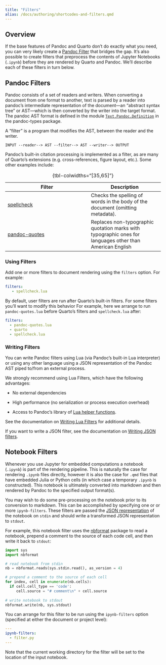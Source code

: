 ```yaml
---
title: "Filters"
alias: /docs/authoring/shortcodes-and-filters.qmd
---
```


## Overview

If the base features of Pandoc and Quarto don't do exactly what you need, you can very likely create a [Pandoc Filter](https://pandoc.org/filters.html) that bridges the gap. It's also possible to create filters that preprocess the contents of Jupyter Notebooks (`.ipynb`) before they are rendered by Quarto and Pandoc. We'll describe each of these filters in turn below.

## Pandoc Filters

Pandoc consists of a set of readers and writers. When converting a document from one format to another, text is parsed by a reader into pandoc's intermediate representation of the document---an "abstract syntax tree" or AST---which is then converted by the writer into the target format. The pandoc AST format is defined in the module [`Text.Pandoc.Definition`](https://hackage.haskell.org/package/pandoc-types-1.22/docs/Text-Pandoc-Definition.html) in the pandoc-types package.

A "filter" is a program that modifies the AST, between the reader and the writer.

    INPUT --reader--> AST --filter--> AST --writer--> OUTPUT

Pandoc's built-in citation processing is implemented as a filter, as are many of Quarto's extensions (e.g. cross-references, figure layout, etc.). Some other examples include:

| Filter                                                                                     | Description                                                                                                                          |
|----------------------------------|------------------------------|
| [spellcheck](https://github.com/pandoc/lua-filters/tree/master/spellcheck)           | Checks the spelling of words in the body of the document (omitting metadata).                                                                                    |
| [pandoc-quotes](https://github.com/pandoc/lua-filters/tree/master/pandoc-quotes.lua) | Replaces non-typographic quotation marks with typographic ones for languages other than American English                                                                                      |

: {tbl-colwidths="[35,65]"}

### Using Filters

Add one or more filters to document rendering using the `filters` option. For example:

``` yaml
filters:
   - spellcheck.lua
```

By default, user filters are run after Quarto's built-in filters. For some filters you'll want to modify this behavior  For example, here we arrange to run `pandoc-quotes.lua` before Quarto's filters and `spellcheck.lua` after:

``` yaml
filters:
  - pandoc-quotes.lua
  - quarto
  - spellcheck.lua
```

### Writing Filters

You can write Pandoc filters using Lua (via Pandoc's built-in Lua interpreter) or using any other language using a JSON representation of the Pandoc AST piped to/from an external process.

We strongly recommend using Lua Filters, which have the following advantages:

-   No external dependencies

-   High performance (no serialization or process execution overhead)

-   Access to Pandoc's library of [Lua helper functions](https://pandoc.org/lua-filters.html#pandoc-module).

See the documentation on [Writing Lua Filters](https://pandoc.org/lua-filters.html) for additional details.

If you want to write a JSON filter, see the documentation on [Writing JSON filters](https://pandoc.org/filters.html).

## Notebook Filters

Whenever you use Jupyter for embedded computations a notebook (`.ipynb`) is part of the rendering pipeline. This is naturally the case for rendering `.ipynb` files directly, however it is also the case for `.qmd` files that have embedded Julia or Python cells (in which case a temporary `.ipynb` is constructed). This notebook is ultimately converted into markdown and then rendered by Pandoc to the specified output format(s).

You may wish to do some pre-processing on the notebook prior to its conversion to markdown. This can be accomplished by specifying one or or more `ipynb-filters`. These filters are passed the [JSON representation](https://nbformat.readthedocs.io/en/latest/format_description.html) of the notebook on `stdin` and should write a transformed JSON representation to `stdout`.

For example, this notebook filter uses the [nbformat](https://nbformat.readthedocs.io/en/latest/index.html) package to read a notebook, prepend a comment to the source of each code cell, and then write it back to `stdout`:

``` python
import sys
import nbformat

# read notebook from stdin
nb = nbformat.reads(sys.stdin.read(), as_version = 4)

# prepend a comment to the source of each cell
for index, cell in enumerate(nb.cells):
  if cell.cell_type == 'code':
     cell.source = "# comment\n" + cell.source
  
# write notebook to stdout 
nbformat.write(nb, sys.stdout)
```

You can arrange for this filter to be run using the `ipynb-filters` option (specified at either the document or project level):

``` yaml
---
ipynb-filters:
  - filter.py
---
```

Note that the current working directory for the filter will be set to the location of the input notebook.

